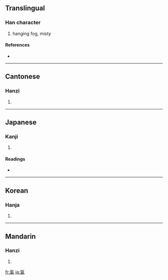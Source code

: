 ==Translingual==

===Han character===
{{Han char|rn=84|rad=气|as=06|sn=10|four=8061<sub>7</sub>|canj=人弓田大 (ONWK)}}

# hanging fog, misty

====References====
* {{Han ref|kx=0599.140|dkj=17060|dj=0992.010|hdz=32011.100|uh=6C24|ud=27684|bh=AEF4|bd=44788}}

----

==Cantonese==

===Hanzi===
{{yue-hanzi|jyut=|y=yan1}}

# {{defn|Cantonese}}

----

==Japanese==

===Kanji===
{{ja-kanji|grade=|rs=气06}}

# {{defn|Japanese}}

====Readings====
* {{ja-readings|on=[[いん]] (in)|kun=}}

----

==Korean==

===Hanja===
{{ko-hanja|hangeul=인|eumhun=|rv=in|mr=in|y=in}}

# {{defn|Korean}}

----

==Mandarin==

===Hanzi===
{{cmn-hanzi|pin=[[yán]] ([[yan2]]), [[yīn]] ([[yin1]])|wg=yen<sup>2</sup>, yin<sup>1</sup>}}

# {{defn|Mandarin}}

[[fr:氤]]
[[ja:氤]]